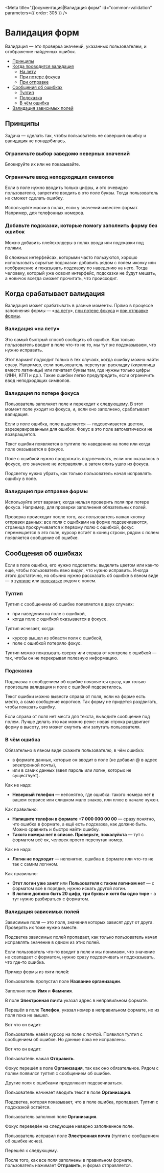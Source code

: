 
<Meta title="Документация|Валидация форм" id="common-validation" parameters={{ order: 305 }} />

# Валидация форм

Валидация — это проверка значений, указанных пользователем, и отображение найденных ошибок.

- [Принципы](#принципы)
- [Когда проводится валидация](#когда-срабатывает-валидация)
  - [На лету](#валидация-«на-лету»)
  - [При потере фокуса](#валидация-по-потере-фокуса)
  - [При отправке](#валидация-при-отправке-формы)
- [Сообщения об ошибках](#сообщения-об-ошибках)
  - [Тултип](#тултип)
  - [Подсказка](#подсказка)
  - [В чём ошибка](#в-чём-ошибка)
- [Валидация зависимых полей](#валидация-зависимых-полей)

## Принципы

Задача — сделать так, чтобы пользователь не совершил ошибку и валидация
не понадобилась.

### Ограничьте выбор заведомо неверных значений

Блокируйте их или не показывайте.

### Ограничьте ввод неподходящих символов

Если в поле нужно вводить только цифры, и это очевидно пользователю,
запретите вводить в это поле буквы. Тогда пользователь не сможет сделать ошибку.

Используйте маски в полях, если у значений известен формат. Например, для телефонных номеров.

### Добавьте подсказки, которые помогу заполнить форму без ошибок

Можно добавить плейсхолдеры в полях ввода или подсказки под полями.

В сложных интерфейсах, которыми часто пользуются, хорошо использовать скрытые подсказки:
добавить рядом с полем иконку или изображение и показывать подсказку по наведению на него.
Тогда человеку, который уже освоил интерфейс, подсказки не будут мешать, а новичок всегда сможет прочитать, что происходит.

## Когда срабатывает валидация

Валидация может срабатывать в разные моменты. Прямо в процессе заполнения формы — «[на лету](#валидация-на-лету)»,
[при потере фокуса](#валидация-при-потере-фокуса)
и [при отправке формы](#валидация-при-отправке-формы).

### Валидация «на лету»

Это самый быстрый способ сообщить об ошибке. Как только пользователь вводит в поле что-то не то,
мы тут же подсказываем, что нужно исправить.

Этот вариант подходит только в тех случаях, когда ошибку можно найти сразу. Например, если пользователь
перепутал раскладку (кириллица вместо латиницы) или печатает буквы там, где нужны только цифры (ИНН, КПП и др.). Такие ошибки легко предупредить, если ограничить ввод неподходящих символов.

### Валидация по потере фокуса

Пользователь заполняет поле и переходит к следующему.
В этот момент поле уходит из фокуса, и, если оно заполнено, срабатывает валидация.

Если в поле ошибка, поле выделяется — подсвечивается цветом, зарезервированным для ошибок.
Фокус в это поле автоматически не возвращается.

<ValidationPictures name="loose-focus-1" />

Текст ошибки появляется в тултипе по наведению на поле или когда поле оказывается в фокусе.

<ValidationPictures name="loose-focus-2" />

Поле с ошибкой нужно продолжать подсвечивать, если оно оказалось в фокусе,
его значение не исправляли, а затем опять ушло из фокуса.

Подсветку нужно убрать, как только пользователь начал исправлять ошибку в поле.

### Валидация при отправке формы

Используйте этот вариант, когда нельзя проверить поля при потере фокуса.
Например, для проверки заполнения обязательных полей.

Проверка происходит после того, как пользователь нажал кнопку отправки данных:
все поля с ошибками на форме подсвечиваются, страница прокручивается
к первому полю с ошибкой, фокус перемещается в это поле, курсор встаёт
в конец строки, рядом с полем появляется сообщение об ошибке.

## Сообщения об ошибках

Если в поле ошибка, его нужно подсветить: выделить цветом или как-то ещё,
чтобы пользователь явно видел, что нужно исправить. Иногда этого достаточно,
но обычно нужно рассказать об ошибке в явном виде — в [тултипе](#тултип)
или [подсказке](#подсказка) рядом с полем.

### Тултип

Тултип с сообщением об ошибке появляется в двух случаях:

- при наведении на поле с ошибкой,
- когда поле с ошибкой оказывается в фокусе.

Тултип исчезает, когда:

- курсор вышел из области поля с ошибкой,
- поле с ошибкой потеряло фокус.

Тултип можно показывать сверху или справа от контрола с ошибкой — 
так, чтобы он не перекрывал полезную информацию.

<ValidationPictures name="tooltip-1" />

### Подсказка

Подсказка с сообщением об ошибке появляется сразу, как только произошла валидация
и поле с ошибкой подсветилось.

Текст ошибки можно вывести справа от поля, если на форме есть место, а само сообщение короткое.
Так форму не придется раздвигать, чтобы показать ошибку.

<ValidationPictures name="help-1" />

Если справа от поля нет места для текста, выводите сообщение под полем.
Лучше делать это как можно реже: новая строка раздвигает форму в высоту,
это может смутить или запутать пользователя.

<ValidationPictures name="help-2" />

### В чём ошибка

Обязательно в явном виде скажите пользователю, в чём ошибка:

- в формате данных, которые он вводит в поле (не добавил @ в адрес электронной почты),
- или в самих данных (ввел пароль или логин, которых не существует).

Как не надо:

- **Неверный телефон** — непонятно, где ошибка: такого номера нет в вашем сервисе или слишком мало знаков, или плюс в начале нужен.

Как правильно:

- **Напишите телефон в формате +7 000 000 00 00** — сразу понятно, что ошибка в формате, а ещё есть подсказка, как должно быть. Можно сравнить и быстро найти ошибку.
- **Такого номера нет в списке. Проверьте, пожалуйста** — тут с форматом всё ок, человек просто перепутал номер.

Как не надо:

- **Логин не подходит** — непонятно, ошибка в формате или что-то не так с самим логином.

Как правильно:

- **Этот логин уже занят** или **Пользователя с таким логином нет** — с форматом всё в порядке, нужно искать другой логин.
- **В логине должно быть 20 цифр, три буквы и хотя бы одно тире** - а тут нужно разбираться с форматом.

### Валидация зависимых полей

Зависимые поля — это поля, значения которых зависят друг от друга. Проверять их тоже нужно вместе.

Подсветка зависимых полей пропадает, как только пользователь начал исправлять
значение в одном из этих полей.

Если пользователь что-то вводит в поле и мы понимаем, что значение не совпадает с форматом,
нужно сразу подсвечивать и подсказывать, что где-то ошибка.

Пример формы из пяти полей:

<ValidationPictures name="flow-1" />

Пользователь пропустил поле **Название организации**.

Заполнил поля **Имя** и **Фамилия**.

В поле **Электронная почта** указал адрес в неправильном формате.

Перешёл в поле **Телефон**, указал номер в неправильном формате, но
из поля пока не вышел.

Вот что он видит:

<ValidationPictures name="flow-2" />

Пользователь навёл курсор на поле с почтой. Появился тултип с сообщением об ошибке. Но данные
пока не исправлены.

Вот что он видит:

<ValidationPictures name="flow-3" />

Пользователь нажал **Отправить**.

Фокус перешёл в поле **Организация**, так как оно обязательное. Рядом с полем появился тултип
с сообщением об ошибке.

Другие поля с ошибками продолжают подсвечиваться.

<ValidationPictures name="flow-4" />

Пользователь начинает вводить текст в поле **Организация**.

Подсветка, которая показывает, что в поле ошибка, пропадает. Тултип с подсказкой остаётся.

<ValidationPictures name="flow-5" />

Пользователь заполнил поле **Организация**.

Фокус переведён на следующее неверно заполненное поле.

<ValidationPictures name="flow-6" />

Пользователь исправил поле **Электронная почта** (тултип с сообщением об ошибке исчез).

Перешёл к следующему.

<ValidationPictures name="flow-7" />

После того, как все поля заполнены в правильном формате, пользователь нажимает **Отправить**, и форма отправляется.
